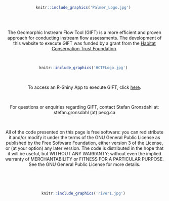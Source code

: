
<center>

<br>

```r
knitr::include_graphics('Palmer_Logo.jpg') 
```

<br>
<br>

The Geomorphic Instream Flow Tool (GIFT) is a more efficient and proven approach for conducting instream flow assessments. The development of this website to execute GIFT was funded by a grant from the [Habitat Conservation Trust Foundation](https://hctf.ca/).

<br>

```r
knitr::include_graphics('HCTFLogo.jpg') 
```

<br>

To access an R-Shiny App to execute GIFT, click [here](https://sgronsdahl.shinyapps.io/GIFT/).

<br>

For questions or enquiries regarding GIFT, contact Stefan Gronsdahl at: stefan.gronsdahl (at) pecg.ca

<br>

All of the code presented on this page is free software: you can redistribute it and/or modify it under the terms of the GNU General Public License as published by the Free Software Foundation, either version 3 of the License, or (at your option) any later version. The code is distributed in the hope that it will be useful, but WITHOUT ANY WARRANTY; without even the implied warranty of  MERCHANTABILITY or FITNESS FOR A PARTICULAR PURPOSE.  See the GNU General Public License for more details.

<br>


<br>

```r
knitr::include_graphics('river1.jpg') 
```

